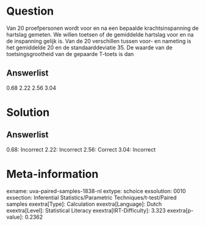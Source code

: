 Question
========

Van 20 proefpersonen wordt voor en na een bepaalde krachtsinspanning de
hartslag gemeten. We willen toetsen of de gemiddelde hartslag voor en na
de inspanning gelijk is. Van de 20 verschillen tussen voor- en nameting
is het gemiddelde 20 en de standaarddeviatie 35. De waarde van de
toetsingsgrootheid van de gepaarde T-toets is dan

Answerlist
----------

0.68
2.22
2.56
3.04

Solution
========

Answerlist
----------

0.68: Incorrect
2.22: Incorrect
2.56: Correct
3.04: Incorrect

Meta-information
================
exname: uva-paired-samples-1838-nl
extype: schoice
exsolution: 0010
exsection: Inferential Statistics/Parametric Techniques/t-test/Paired samples
exextra[Type]: Calculation
exextra[Language]: Dutch
exextra[Level]: Statistical Literacy
exextra[IRT-Difficulty]: 3.323
exextra[p-value]: 0.2362
